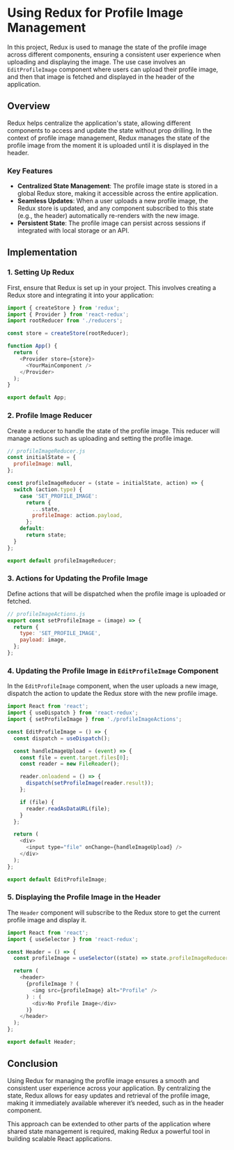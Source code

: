 # Using Redux for Profile Image Management

In this project, Redux is used to manage the state of the profile image across different components, ensuring a consistent user experience when uploading and displaying the image. The use case involves an `EditProfileImage` component where users can upload their profile image, and then that image is fetched and displayed in the header of the application.

## Overview

Redux helps centralize the application's state, allowing different components to access and update the state without prop drilling. In the context of profile image management, Redux manages the state of the profile image from the moment it is uploaded until it is displayed in the header.

### Key Features

- **Centralized State Management**: The profile image state is stored in a global Redux store, making it accessible across the entire application.
- **Seamless Updates**: When a user uploads a new profile image, the Redux store is updated, and any component subscribed to this state (e.g., the header) automatically re-renders with the new image.
- **Persistent State**: The profile image can persist across sessions if integrated with local storage or an API.

## Implementation

### 1. Setting Up Redux

First, ensure that Redux is set up in your project. This involves creating a Redux store and integrating it into your application:

```javascript
import { createStore } from 'redux';
import { Provider } from 'react-redux';
import rootReducer from './reducers';

const store = createStore(rootReducer);

function App() {
  return (
    <Provider store={store}>
      <YourMainComponent />
    </Provider>
  );
}

export default App;
```

### 2. Profile Image Reducer

Create a reducer to handle the state of the profile image. This reducer will manage actions such as uploading and setting the profile image.

```javascript
// profileImageReducer.js
const initialState = {
  profileImage: null,
};

const profileImageReducer = (state = initialState, action) => {
  switch (action.type) {
    case 'SET_PROFILE_IMAGE':
      return {
        ...state,
        profileImage: action.payload,
      };
    default:
      return state;
  }
};

export default profileImageReducer;
```

### 3. Actions for Updating the Profile Image

Define actions that will be dispatched when the profile image is uploaded or fetched.

```javascript
// profileImageActions.js
export const setProfileImage = (image) => {
  return {
    type: 'SET_PROFILE_IMAGE',
    payload: image,
  };
};
```

### 4. Updating the Profile Image in `EditProfileImage` Component

In the `EditProfileImage` component, when the user uploads a new image, dispatch the action to update the Redux store with the new profile image.

```javascript
import React from 'react';
import { useDispatch } from 'react-redux';
import { setProfileImage } from './profileImageActions';

const EditProfileImage = () => {
  const dispatch = useDispatch();

  const handleImageUpload = (event) => {
    const file = event.target.files[0];
    const reader = new FileReader();

    reader.onloadend = () => {
      dispatch(setProfileImage(reader.result));
    };

    if (file) {
      reader.readAsDataURL(file);
    }
  };

  return (
    <div>
      <input type="file" onChange={handleImageUpload} />
    </div>
  );
};

export default EditProfileImage;
```

### 5. Displaying the Profile Image in the Header

The `Header` component will subscribe to the Redux store to get the current profile image and display it.

```javascript
import React from 'react';
import { useSelector } from 'react-redux';

const Header = () => {
  const profileImage = useSelector((state) => state.profileImageReducer.profileImage);

  return (
    <header>
      {profileImage ? (
        <img src={profileImage} alt="Profile" />
      ) : (
        <div>No Profile Image</div>
      )}
    </header>
  );
};

export default Header;
```

## Conclusion

Using Redux for managing the profile image ensures a smooth and consistent user experience across your application. By centralizing the state, Redux allows for easy updates and retrieval of the profile image, making it immediately available wherever it’s needed, such as in the header component.

This approach can be extended to other parts of the application where shared state management is required, making Redux a powerful tool in building scalable React applications.
